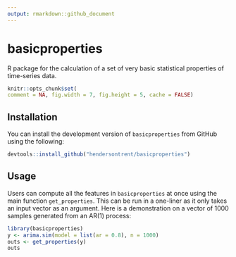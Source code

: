 ```yaml
---
output: rmarkdown::github_document
---
```


# basicproperties

R package for the calculation of a set of very basic statistical properties of time-series data.

```r
knitr::opts_chunk$set(
comment = NA, fig.width = 7, fig.height = 5, cache = FALSE)
```

## Installation

You can install the development version of `basicproperties` from GitHub using the following:

```r
devtools::install_github("hendersontrent/basicproperties")
```

## Usage

Users can compute all the features in `basicproperties` at once using the main function `get_properties`. This can be run in a one-liner as it only takes an input vector as an argument. Here is a demonstration on a vector of $1000$ samples generated from an AR(1) process:

```r
library(basicproperties)
y <- arima.sim(model = list(ar = 0.8), n = 1000)
outs <- get_properties(y)
outs
```
